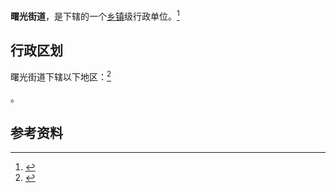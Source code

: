 {{中国乡级行政区|21/11/03/007/000}}

'''曙光街道'''，是{{PRC admin/fullname|21/11/03/007/000|3}}下辖的一个[[乡镇|乡镇]]级行政单位。<ref>{{PRC admin/ref sgc|{{PRC admin/parent|21/11/03/007/000}}}}</ref>

== 行政区划 ==

曙光街道下辖以下地区：<ref>{{PRC admin/ref sgc|21/11/03/007/000}}</ref>

{{PRC admin/children|21/11/03/007/000}}。

== 参考资料 ==

{{reflist}}

{{行政区划小作品}}
{{PRC admin/navcat|21/11/03/007/000}}
